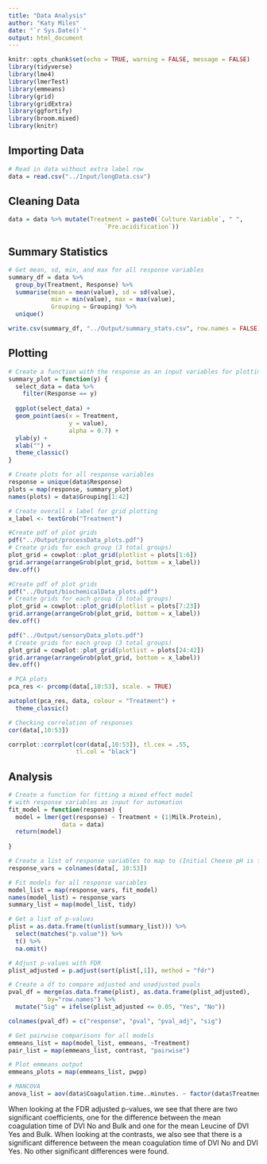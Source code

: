 ```yaml
---
title: "Data Analysis"
author: "Katy Miles"
date: "`r Sys.Date()`"
output: html_document
---
```


```r
knitr::opts_chunk$set(echo = TRUE, warning = FALSE, message = FALSE)
library(tidyverse)
library(lme4)
library(lmerTest)
library(emmeans)
library(grid)
library(gridExtra)
library(ggfortify)
library(broom.mixed)
library(knitr)
```

## Importing Data

```r
# Read in data without extra label row
data = read.csv("../Input/longData.csv")
```

## Cleaning Data

```r
data = data %>% mutate(Treatment = paste0(`Culture.Variable`, " ", 
                           `Pre.acidification`))

```

## Summary Statistics

```r
# Get mean, sd, min, and max for all response variables
summary_df = data %>%
  group_by(Treatment, Response) %>%
  summarise(mean = mean(value), sd = sd(value),
            min = min(value), max = max(value), 
            Grouping = Grouping) %>%
  unique()

write.csv(summary_df, "../Output/summary_stats.csv", row.names = FALSE)
```

## Plotting

```r
# Create a function with the response as an input variables for plotting
summary_plot = function(y) {
  select_data = data %>%
    filter(Response == y)
  
  ggplot(select_data) + 
  geom_point(aes(x = Treatment, 
                 y = value),
                 alpha = 0.7) +
  ylab(y) +
  xlab("") + 
  theme_classic() 
}

# Create plots for all response variables
response = unique(data$Response)
plots = map(response, summary_plot)
names(plots) = data$Grouping[1:42]

# Create overall x label for grid plotting
x_label <- textGrob("Treatment")

#Create pdf of plot grids
pdf("../Output/processData_plots.pdf")
# Create grids for each group (3 total groups)
plot_grid = cowplot::plot_grid(plotlist = plots[1:6])
grid.arrange(arrangeGrob(plot_grid, bottom = x_label))
dev.off()

#Create pdf of plot grids
pdf("../Output/biochemicalData_plots.pdf")
# Create grids for each group (3 total groups)
plot_grid = cowplot::plot_grid(plotlist = plots[7:23])
grid.arrange(arrangeGrob(plot_grid, bottom = x_label))
dev.off()

pdf("../Output/sensoryData_plots.pdf")
# Create grids for each group (3 total groups)
plot_grid = cowplot::plot_grid(plotlist = plots[24:42])
grid.arrange(arrangeGrob(plot_grid, bottom = x_label))
dev.off()

# PCA plots
pca_res <- prcomp(data[,10:53], scale. = TRUE)

autoplot(pca_res, data, colour = "Treatment") + 
  theme_classic()

# Checking correlation of responses
cor(data[,10:53])

corrplot::corrplot(cor(data[,10:53]), tl.cex = .55, 
                   tl.col = "black")
```

## Analysis

```r
# Create a function for fitting a mixed effect model
# with response variables as input for automation
fit_model = function(response) {
  model = lmer(get(response) ~ Treatment + (1|Milk.Protein),
               data = data)
  return(model)
  
}

# Create a list of response variables to map to (Initial Cheese pH is first response)
response_vars = colnames(data[, 10:53])

# Fit models for all response variables
model_list = map(response_vars, fit_model)
names(model_list) = response_vars
summary_list = map(model_list, tidy)

# Get a list of p-values
plist = as.data.frame(t(unlist(summary_list))) %>%
  select(matches("p.value")) %>%
  t() %>%
  na.omit()

# Adjust p-values with FDR
plist_adjusted = p.adjust(sort(plist[,1]), method = "fdr")

# Create a df to compare adjusted and unadjusted pvals
pval_df = merge(as.data.frame(plist), as.data.frame(plist_adjusted),
           by="row.names") %>%
  mutate("Sig" = ifelse(plist_adjusted <= 0.05, "Yes", "No"))

colnames(pval_df) = c("response", "pval", "pval_adj", "sig")

# Get pairwise comparisons for all models
emmeans_list = map(model_list, emmeans, ~Treatment)
pair_list = map(emmeans_list, contrast, "pairwise")

# Plot emmeans output
emmeans_plots = map(emmeans_list, pwpp)

# MANCOVA
anova_list = aov(data$Coagulation.time..minutes. ~ factor(data$Treatment) + factor(data$Milk.Protein))
```

When looking at the FDR adjusted p-values, we see that there are two significant coefficients, one for the difference between the mean coagulation time of DVI No and Bulk and one for the mean Leucine of DVI Yes and Bulk. When looking at the contrasts, we also see that there is a significant difference between the mean coagulation time of DVI No and DVI Yes. No other significant differences were found.
